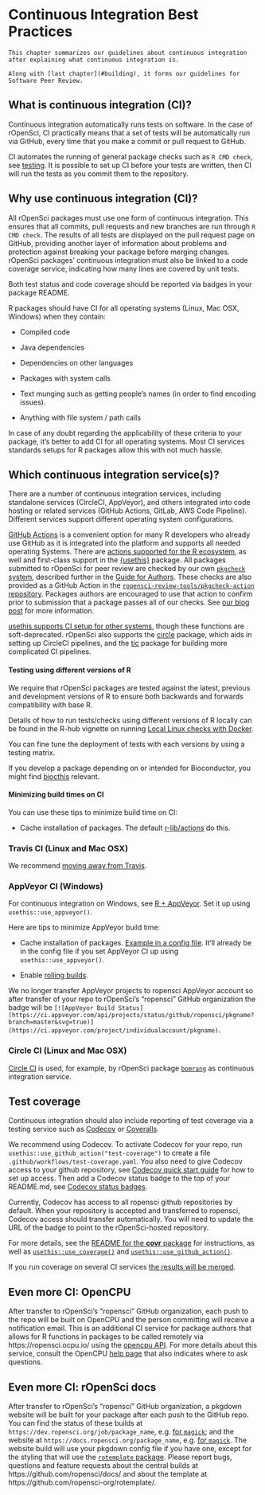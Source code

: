 # Continuous Integration Best Practices {#ci}

```block
This chapter summarizes our guidelines about continuous integration after explaining what continuous integration is.

Along with [last chapter](#building), it forms our guidelines for Software Peer Review.
```

## What is continuous integration (CI)?

Continuous integration automatically runs tests on software.
In the case of rOpenSci, CI practically means that a set of tests will be automatically run via GitHub, every time that you make a commit or pull request to GitHub.

CI automates the running of general package checks such as `R CMD check`, see [testing](/building.html#testing).
It is possible to set up CI before your tests are written, then CI will run the tests as you commit them to the repository.


## Why use continuous integration (CI)?

All rOpenSci packages must use one form of continuous integration.
This ensures that all commits, pull requests and new branches are run through `R CMD check`.
The results of all tests are displayed on the pull request page on GitHub, providing another layer of information about problems and protection against breaking your package before merging changes.
rOpenSci packages' continuous integration must also be linked to a code coverage service, indicating how many lines are covered by unit tests.

Both test status and code coverage should be reported via badges in your package README.

R packages should have CI for all operating systems (Linux, Mac OSX, Windows) when they contain:

* Compiled code

* Java dependencies

* Dependencies on other languages

* Packages with system calls

* Text munging such as getting people's names (in order to find encoding issues).

* Anything with file system / path calls

In case of any doubt regarding the applicability of these criteria to your package, it's better to add CI for all operating systems. Most CI services standards setups for R packages allow this with not much hassle.

## Which continuous integration service(s)? {#whichci}

There are a number of continuous integration services, including standalone services (CircleCI, AppVeyor), and others integrated into code hosting or related services (GitHub Actions, GitLab, AWS Code Pipeline). Different services support different operating system configurations.

[GitHub Actions](https://github.com/features/actions) is a convenient option for many R developers who already use GitHub as it is integrated into the platform and supports all needed operating Systems.  There are [actions supported for the R ecosystem](https://github.com/r-lib/actions/), as well and first-class support in the [{usethis}](https://usethis.r-lib.org/reference/github_actions.html) package. All packages submitted to rOpenSci for peer review are checked by our own [`pkgcheck` system](https://docs.ropensci.org/pkgcheck), described further in the [Guide for Authors](#authors-guide). These checks are also provided as a GitHub Action in the [`ropensci-review-tools/pkgcheck-action` repository](https://github.com/ropensci-review-tools/pkgcheck-action). Packages authors are encouraged to use that action to confirm prior to submission that a package passes all of our checks. See [our blog post](https://ropensci.org/blog/2022/02/01/pkgcheck-action/) for more information.

[usethis supports CI setup for other systems](https://usethis.r-lib.org/reference/ci.html), though these functions are soft-deprecated. rOpenSci also supports the [circle](https://docs.ropensci.org/circle/) package, which aids in setting up CircleCI pipelines, and the [tic](https://docs.ropensci.org/tic/) package for building more complicated CI pipelines.

#### Testing using different versions of R

We require that rOpenSci packages are tested against the latest, previous and development versions of R to ensure both backwards and forwards compatibility with base R. 

Details of how to run tests/checks using different versions of R locally can be found in the R-hub vignette on running [Local Linux checks with Docker](https://r-hub.github.io/rhub/articles/local-debugging.html). 

You can fine tune the deployment of tests with each versions by using a testing matrix.

If you develop a package depending on or intended for Bioconductor, you might find [biocthis](https://lcolladotor.github.io/biocthis/index.html) relevant.

#### Minimizing build times on CI

You can use these tips to minimize build time on CI:

* Cache installation of packages. The default [r-lib/actions](https://github.com/r-lib/actions) do this.

### Travis CI (Linux and Mac OSX)

We recommend [moving away from Travis](https://ropensci.org/technotes/2020/11/19/moving-away-travis/).

### AppVeyor CI (Windows)

For continuous integration on Windows, see [R + AppVeyor](https://github.com/krlmlr/r-appveyor). Set it up using `usethis::use_appveyor()`.

Here are tips to minimize AppVeyor build time:

* Cache installation of packages. [Example in a config file](https://github.com/r-lib/usethis/blob/2c52c06373849d52f78a26c5a0e080f518a2f825/inst/templates/appveyor.yml#L13). It'll already be in the config file if you set AppVeyor CI up using `usethis::use_appveyor()`.

* Enable [rolling builds](https://www.appveyor.com/docs/build-configuration/#rolling-builds).

We no longer transfer AppVeyor projects to ropensci AppVeyor account so after transfer of your repo to rOpenSci's "ropensci" GitHub organization the badge will be `[![AppVeyor Build Status](https://ci.appveyor.com/api/projects/status/github/ropensci/pkgname?branch=master&svg=true)](https://ci.appveyor.com/project/individualaccount/pkgname)`.

### Circle CI (Linux and Mac OSX)

[Circle CI](https://circleci.com/) is used, for example, by rOpenSci package [`bomrang`](https://github.com/ropensci/bomrang) as continuous integration service.


## Test coverage {#coverage}

Continuous integration should also include reporting of test coverage via a testing service such as [Codecov](https://codecov.io/) or [Coveralls](https://coveralls.io/).

We recommend using Codecov.
To activate Codecov for your repo, run `usethis::use_github_action("test-coverage")` to create a file `.github/workflows/test-coverage.yaml`.
You also need to give Codecov access to your github repository, see [Codecov quick start guide](https://docs.codecov.com/docs/quick-start) for how to set up access.
Then add a Codecov status badge to the top of your README.md, see [Codecov status badges](https://docs.codecov.com/docs/status-badges).

Currently, Codecov has access to all ropensci github repositories by default.
When your repository is accepted and transferred to ropensci, Codecov access should transfer automatically.
You will need to update the URL of the badge to point to the rOpenSci-hosted repository.

For more details, see the [README for the **covr** package](https://github.com/r-lib/covr) for instructions, as well as [`usethis::use_coverage()`](https://usethis.r-lib.org/reference/use_coverage.html) and [`usethis::use_github_action()`](https://usethis.r-lib.org/reference/github_actions.html).

If you run coverage on several CI services [the results will be merged](https://docs.codecov.io/docs/merging-reports).

## Even more CI: OpenCPU

After transfer to rOpenSci's "ropensci" GitHub organization, each push to the repo will be built on OpenCPU and the person committing will receive a notification email. This is an additional CI service for package authors that allows for R functions in packages to be called remotely via https://ropensci.ocpu.io/ using the [opencpu API](https://www.opencpu.org/api.html#api-json). For more details about this service, consult the OpenCPU [help page](https://www.opencpu.org/help.html) that also indicates where to ask questions.

## Even more CI: rOpenSci docs {#rodocsci}

After transfer to rOpenSci's "ropensci" GitHub organization, a pkgdown website will be built for your package after each push to the GitHub repo. You can find the status of these builds at `https://dev.ropensci.org/job/package_name`, e.g. [for `magick`](https://dev.ropensci.org/job/magick); and the website at `https://docs.ropensci.org/package_name`, e.g. [for `magick`](https://docs.ropensci.org/magick). The website build will use your pkgdown config file if you have one, except for the styling that will use the [`rotemplate` package](https://github.com/ropensci-org/rotemplate/). Please report bugs, questions and feature requests about the central builds at https://github.com/ropensci/docs/ and about the template at https://github.com/ropensci-org/rotemplate/.
